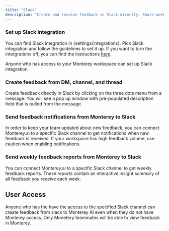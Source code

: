 ```yaml
---
title: "Slack"
description: "Create and receive feedback in Slack directly. Share weekly summary reports with the team."
---
```


### Set up Slack Integration

You can find Slack integration in {settings/integrations}. Pick Slack integration and follow the guidelines to set it up. If you want to turn the intergrations off, you can find the instructions [here](../https://slack.com/help/articles/360003125231-Remove-apps-and-custom-integrations-from-your-workspace).

Anyone who has access to your Monterey workspace can set up Slack integration. 

### Create feedback from DM, channel, and thread

Create feedback directly in Slack by clicking on the three dots menu from a message. You will see a pop up window with pre-populated description field that is pulled from the message. 

### Send feedback notifications from Monterey to Slack

In order to keep your team updated about new feedback, you can connect Monterey.ai to a specific Slack channel to get notifications when new feedback is received. If your workspace has high feedback volume, use caution when enabling notifications.

### Send weekly feedback reports from Monterey to Slack

You can connect Monterey.ai to a specific Slack channel to get weekly feedback reports. These reports contain an interactive insight summary of all feedback you receive each week. 

## User Access

Anyone who has the have the access to the specified Slack channel can create feedback from slack to Monterey AI even when they do not have Monterey access. Only Monetery teammates will be able to view feedback in Monterey.
